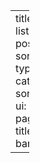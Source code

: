 ---
title: "Home"
listing:
  contents: posts/*/index.qmd
  sort: "date desc"
  type: default
  categories: true
  sort-ui: true
  filter-ui: true
  feed: true
page-layout: full
title-block-banner: true

---